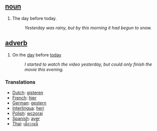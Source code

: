 ==[[noun]]==
#The day before today. 
#:''Yesterday was rainy, but by this morning it had begun to snow.'' 

==[[adverb]]==

#On the [[day]] before [[today]]
#:''I started to watch the video yesterday, but could only finish the movie this evening.''
 
===Translations===

*[[Dutch]]: [[gisteren]]
*[[French]]: [[hier]]
*[[German]]: [[gestern]]
*[[Interlingua]]: [[heri]]
*[[Polish]]: [[wczoraj]]
*[[Spanish]]: [[ayer]]
*[[Thai]]: [[เมื่อวานนี้]]